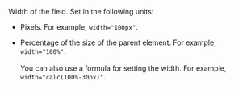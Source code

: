 Width of the field. Set in the following units:

- Pixels. For example, `width="100px"`.

- Percentage of the size of the parent element. For example, `width="100%"`.<br/><br/>You can also use a formula for setting the width. For example, `width="calc(100%-30px)"`.
